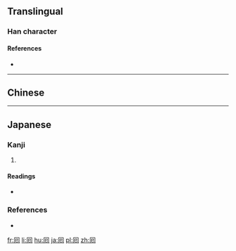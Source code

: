 {{also|回}}
==Translingual==

===Han character===
{{Han char|rn=31|rad=囗|as=02|sn=5|four=|canj=RU|ids=⿵冂巳}}

====References====
* {{Han ref|kx=0216.170|dkj=01521|dj=0289.250|hdz=10711.020|uh=56D8|ud=22232}}

----

==Chinese==
{{zh-see|回|v}}

----

==Japanese==

===Kanji===
{{ja-kanji|grade=|rs=囗02}}

# {{alternative form of|回|lang=ja}}

====Readings====
* {{ja-readings|on=[[かい]] (kai), [[え]] (e)|kun=[[まわす]] (mawasu), [[まわる]] (mawaru)}}

===References===
* {{R:Koseki Moji|017910}}

[[fr:囘]]
[[li:囘]]
[[hu:囘]]
[[ja:囘]]
[[pl:囘]]
[[zh:囘]]